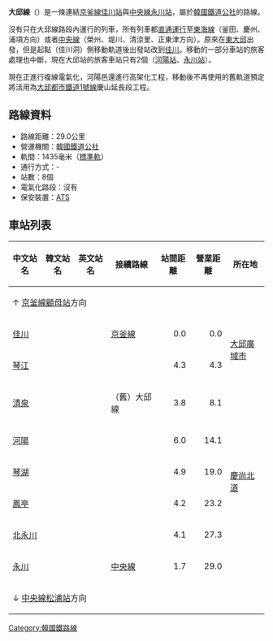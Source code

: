 {{unreferenced|time=2014-12-25T09:34:21+00:00}}
{{鐵道路線情報
|諺文 = 대구선
|漢字 = 大邱線
|馬-賴式 = Taegu sŏn
|文觀部式 = Daegu seon
|路線名稱 = 大邱線
|圖片 =  Korail Daegu Line.png
|圖片說明 = 大邱線的位置
|路線顏色 = #0066b3
|種類 = {{link-ko|支線鐵道|지선 철도}}
|國家 = {{KOR}}
|路線網 = 
|狀態 = 營業中
|路線編號 = 2020
|起點 = [[佳川站|佳川站]]<br/>（[[大邱廣域市|大邱廣域市]][[壽城區|壽城區]]）
|終點 = [[永川站_(慶尚北道)|永川站]]<br/>（[[慶尚北道|慶尚北道]][[永川市|永川市]]）
|站數 = 8個
|載客量 = 
|通車 = 1917年12月24日
|擁有者 = [[韓國鐵道設施公團|韓國鐵道設施公團]]
|營運者 = [[韓國鐵道公社|韓國鐵道公社]]
|營業距離 = 29.0公里
|實際距離 = 
|軌距 = [[標準軌|1,435毫米]]
|軌道數量 = [[複線鐵路|2]]
|電氣化方式 = 沒有
|保安裝置 = [[自動列車停止裝置|ATS]]
|營業最高速度 = 
|設計最高速度 = 
|註釋 = 
}}
{{大邱線RDT}}
'''大邱線'''（{{kor|諺=대구선|漢=大邱線|羅=Daegu seon|f=y}}）是一條連結[[京釜線|京釜線]][[佳川站|佳川站]]與[[中央線_(韓國)|中央線]][[永川站_(慶尚北道)|永川站]]，屬於[[韓國鐵道公社|韓國鐵道公社]]的{{link-ko|支線鐵道|지선 철도}}路線。

沒有只在大邱線路段內運行的列車，所有列車都[[直通運行|直通運行]]至[[東海線|東海線]]（釜田、慶州、浦項方向）或者[[中央線_(韓國)|中央線]]（榮州、堤川、清涼里、正東津方向）。原來在[[東大邱站|東大邱]]出發，但是起點（佳川洞）側移動軌道後出發站改到[[佳川站|佳川]]。移動的一部分車站的旅客處理也中斷，現在大邱站的旅客車站只有2個（[[河陽站|河陽站]]、[[永川站_(慶尚北道)|永川站]]）。

現在正進行複線電氣化，河陽邑還進行高架化工程，移動後不再使用的舊軌道預定將活用為[[大邱都市鐵道1號線|大邱都市鐵道1號線]]慶山延長段工程。
== 路線資料 ==
* 路線距離：29.0公里
* 營運機關：[[韓國鐵道公社|韓國鐵道公社]]
* 軌間：1435毫米（[[標準軌|標準軌]]）
* 通行方式：-
* 站數：8個
* 電氣化路段：沒有
* 保安裝置：[[自動列車停止裝置|ATS]]
== 車站列表 ==
{| class="wikitable" style="text-align:center;"
|- style="border-bottom:solid 3px #8c8c8c;"
!中文站名
!韓文站名
!英文站名
!接續路線
!站間距離
!營業距離
!colspan="2"|所在地
|-
|colspan="10"|↑ [[京釜線|京釜線]][[顧母站|顧母站]]方向
|-
|[[佳川站|佳川]]
|{{lang|ko|가천}}
|{{lang|en|Gacheon}}
|[[京釜線|京釜線]]
|align="right"|0.0
|align="right"|0.0
|rowspan="2"|[[大邱廣域市|大邱廣域市]]
|[[壽城區|壽城區]]
|-
|[[琴江站|琴江]]
|{{lang|ko|금강}}
|{{lang|en|Geumgang}}
|
|align="right"|4.3
|align="right"|4.3
|[[東區_(大邱)|東區]]
|-
|[[清泉站_(慶尚北道)|清泉]]
|{{lang|ko|청천}}
|{{lang|en|Cheongcheon}}
|（舊）大邱線
|align="right"|3.8
|align="right"|8.1
|rowspan="6"|[[慶尚北道|慶尚北道]]
|rowspan="2"|[[慶山市|慶山市]]
|-
|[[河陽站|河陽]]
|{{lang|ko|하양}}
|{{lang|en|Hayang}}
|
|align="right"|6.0
|align="right"|14.1
|-
|[[琴湖站|琴湖]]
|{{lang|ko|금호}}
|{{lang|en|Geumho}}
|
|align="right"|4.9
|align="right"|19.0
|rowspan="4"|[[永川市|永川市]]
|-
|[[鳳亭站|鳳亭]]
|{{lang|ko|봉정}}
|{{lang|en|Bongjeong}}
|
|align="right"|4.2
|align="right"|23.2
|-
|[[北永川站|北永川]]
|{{lang|ko|북영천}}
|{{lang|en|Bugyeongcheon}}
|
|align="right"|4.1
|align="right"|27.3
|-
|[[永川站_(慶尚北道)|永川]]
|{{lang|ko|영천}}
|{{lang|en|Yeongcheon}}
|[[中央線_(韓國)|中央線]]
|align="right"|1.7
|align="right"|29.0
|-
|colspan="10"|↓ [[中央線_(韓國)|中央線]][[松浦信號場|松浦站]]方向
|}

{{大邱线}}
{{韩国铁道公社路线}}
[[Category:韓國鐵路線|Category:韓國鐵路線]]